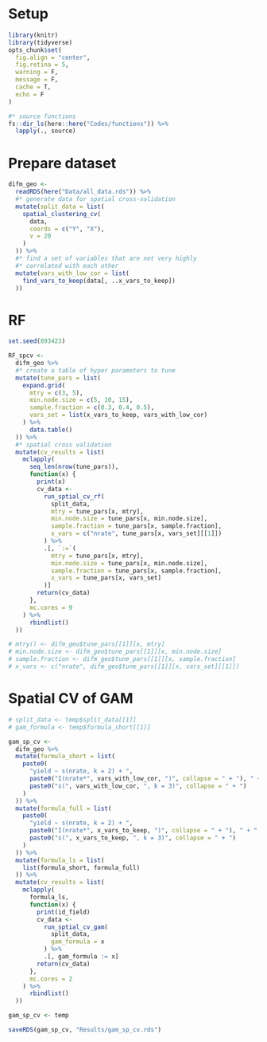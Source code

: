 # Setup

```r
library(knitr)
library(tidyverse)
opts_chunk$set(
  fig.align = "center",
  fig.retina = 5,
  warning = F,
  message = F,
  cache = T,
  echo = F
)

#* source functions
fs::dir_ls(here::here("Codes/functions")) %>%
  lapply(., source)
```

# Prepare dataset

```r
difm_geo <-
  readRDS(here("Data/all_data.rds")) %>%
  #* generate data for spatial cross-validation
  mutate(split_data = list(
    spatial_clustering_cv(
      data,
      coords = c("Y", "X"),
      v = 20
    )
  )) %>%
  #* find a set of variables that are not very highly
  #* correlated with each other
  mutate(vars_with_low_cor = list(
    find_vars_to_keep(data[, ..x_vars_to_keep])
  ))
```

# RF

```r
set.seed(893423)

RF_spcv <-
  difm_geo %>%
  #* create a table of hyper parameters to tune
  mutate(tune_pars = list(
    expand.grid(
      mtry = c(3, 5),
      min.node.size = c(5, 10, 15),
      sample.fraction = c(0.3, 0.4, 0.5),
      vars_set = list(x_vars_to_keep, vars_with_low_cor)
    ) %>%
      data.table()
  )) %>%
  #* spatial cross validation
  mutate(cv_results = list(
    mclapply(
      seq_len(nrow(tune_pars)),
      function(x) {
        print(x)
        cv_data <-
          run_sptial_cv_rf(
            split_data,
            mtry = tune_pars[x, mtry],
            min.node.size = tune_pars[x, min.node.size],
            sample.fraction = tune_pars[x, sample.fraction],
            x_vars = c("nrate", tune_pars[x, vars_set][[1]])
          ) %>%
          .[, `:=`(
            mtry = tune_pars[x, mtry],
            min.node.size = tune_pars[x, min.node.size],
            sample.fraction = tune_pars[x, sample.fraction],
            x_vars = tune_pars[x, vars_set]
          )]
        return(cv_data)
      },
      mc.cores = 9
    ) %>%
      rbindlist()
  ))

# mtry() <- difm_geo$tune_pars[[1]][x, mtry]
# min.node.size <- difm_geo$tune_pars[[1]][x, min.node.size]
# sample.fraction <- difm_geo$tune_pars[[1]][x, sample.fraction]
# x_vars <- c("nrate", difm_geo$tune_pars[[1]][x, vars_set][[1]])
```

# Spatial CV of GAM

```r
# split_data <- temp$split_data[[1]]
# gam_formula <- temp$formula_short[[1]]

gam_sp_cv <-
  difm_geo %>%
  mutate(formula_short = list(
    paste0(
      "yield ~ s(nrate, k = 2) + ",
      paste0("I(nrate*", vars_with_low_cor, ")", collapse = " + "), " + ",
      paste0("s(", vars_with_low_cor, ", k = 3)", collapse = " + ")
    )
  )) %>%
  mutate(formula_full = list(
    paste0(
      "yield ~ s(nrate, k = 2) + ",
      paste0("I(nrate*", x_vars_to_keep, ")", collapse = " + "), " + ",
      paste0("s(", x_vars_to_keep, ", k = 3)", collapse = " + ")
    )
  )) %>%
  mutate(formula_ls = list(
    list(formula_short, formula_full)
  )) %>%
  mutate(cv_results = list(
    mclapply(
      formula_ls,
      function(x) {
        print(id_field)
        cv_data <-
          run_sptial_cv_gam(
            split_data,
            gam_formula = x
          ) %>%
          .[, gam_formula := x]
        return(cv_data)
      },
      mc.cores = 2
    ) %>%
      rbindlist()
  ))

gam_sp_cv <- temp

saveRDS(gam_sp_cv, "Results/gam_sp_cv.rds")
```
